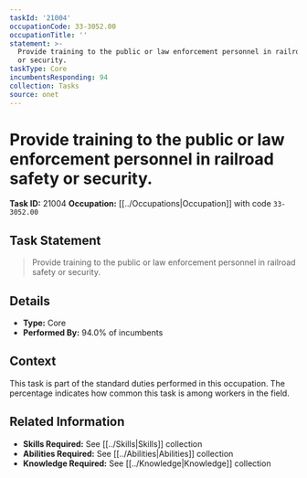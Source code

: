 ```yaml
---
taskId: '21004'
occupationCode: 33-3052.00
occupationTitle: ''
statement: >-
  Provide training to the public or law enforcement personnel in railroad safety
  or security.
taskType: Core
incumbentsResponding: 94
collection: Tasks
source: onet
---
```

# Provide training to the public or law enforcement personnel in railroad safety or security.

**Task ID:** 21004
**Occupation:** [[../Occupations|Occupation]] with code `33-3052.00`

## Task Statement

> Provide training to the public or law enforcement personnel in railroad safety or security.

## Details

- **Type:** Core
- **Performed By:** 94.0% of incumbents

## Context

This task is part of the standard duties performed in this occupation. The percentage indicates how common this task is among workers in the field.

## Related Information

- **Skills Required:** See [[../Skills|Skills]] collection
- **Abilities Required:** See [[../Abilities|Abilities]] collection
- **Knowledge Required:** See [[../Knowledge|Knowledge]] collection
